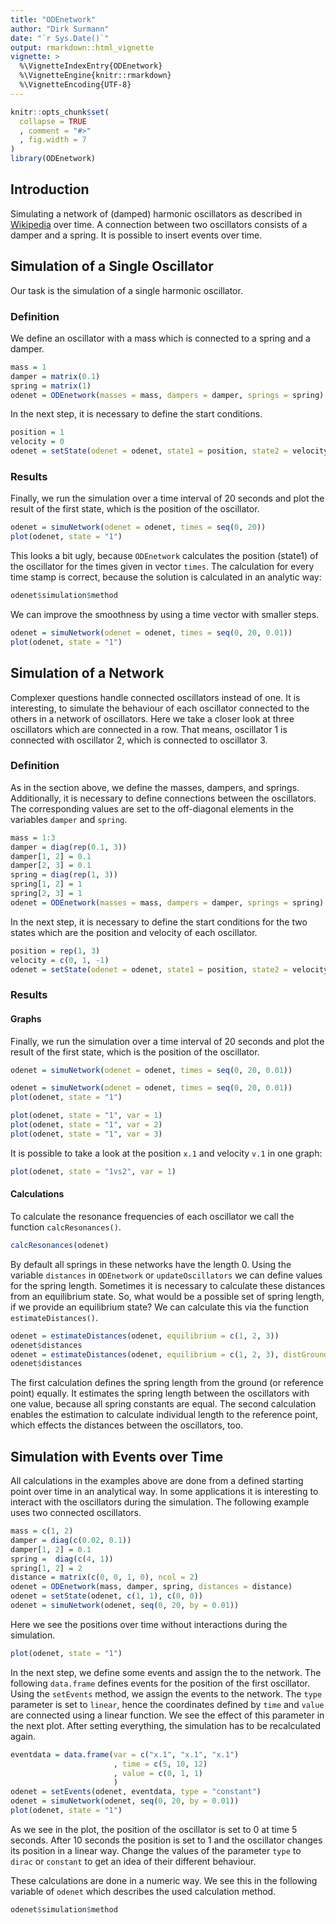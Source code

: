 ```yaml
---
title: "ODEnetwork"
author: "Dirk Surmann"
date: "`r Sys.Date()`"
output: rmarkdown::html_vignette
vignette: >
  %\VignetteIndexEntry{ODEnetwork}
  %\VignetteEngine{knitr::rmarkdown}
  %\VignetteEncoding{UTF-8}
---
```


```r
knitr::opts_chunk$set(
  collapse = TRUE
  , comment = "#>"
  , fig.width = 7
)
library(ODEnetwork)
```

## Introduction

Simulating a network of (damped) harmonic oscillators as described in [Wikipedia](https://en.wikipedia.org/wiki/Harmonic_oscillator) over time.
A connection between two oscillators consists of a damper and a spring.
It is possible to insert events over time.


## Simulation of a Single Oscillator

Our task is the simulation of a single harmonic oscillator.

### Definition

We define an oscillator with a mass which is connected to a spring and a damper.
```r
mass = 1
damper = matrix(0.1)
spring = matrix(1)
odenet = ODEnetwork(masses = mass, dampers = damper, springs = spring)
```
In the next step, it is necessary to define the start conditions.
```r
position = 1
velocity = 0
odenet = setState(odenet = odenet, state1 = position, state2 = velocity)
```

### Results

Finally, we run the simulation over a time interval of 20 seconds and plot the result of the first state, which is the position of the oscillator.
```r
odenet = simuNetwork(odenet = odenet, times = seq(0, 20))
plot(odenet, state = "1")
```

This looks a bit ugly, because `ODEnetwork` calculates the position (state1) of the oscillator for the times given in vector `times`.
The calculation for every time stamp is correct, because the solution is calculated in an analytic way:
```r
odenet$simulation$method
```
We can improve the smoothness by using a time vector with smaller steps.
```r
odenet = simuNetwork(odenet = odenet, times = seq(0, 20, 0.01))
plot(odenet, state = "1")
```

## Simulation of a Network

Complexer questions handle connected oscillators instead of one.
It is interesting, to simulate the behaviour of each oscillator connected to the others in a network of oscillators.
Here we take a closer look at three oscillators which are connected in a row.
That means, oscillator 1 is connected with oscillator 2, which is connected to oscillator 3.

### Definition

As in the section above, we define the masses, dampers, and springs.
Additionally, it is necessary to define connections between the oscillators.
The corresponding values are set to the off-diagonal elements in the variables `damper` and `spring`.
```r
mass = 1:3
damper = diag(rep(0.1, 3))
damper[1, 2] = 0.1
damper[2, 3] = 0.1
spring = diag(rep(1, 3))
spring[1, 2] = 1
spring[2, 3] = 1
odenet = ODEnetwork(masses = mass, dampers = damper, springs = spring)
```
In the next step, it is necessary to define the start conditions for the two states which are the position and velocity of each oscillator.
```r
position = rep(1, 3)
velocity = c(0, 1, -1)
odenet = setState(odenet = odenet, state1 = position, state2 = velocity)
```

### Results

#### Graphs

Finally, we run the simulation over a time interval of 20 seconds and plot the result of the first state, which is the position of the oscillator.
```r
odenet = simuNetwork(odenet = odenet, times = seq(0, 20, 0.01))
```
```r
odenet = simuNetwork(odenet = odenet, times = seq(0, 20, 0.01))
plot(odenet, state = "1")
```
```r
plot(odenet, state = "1", var = 1)
plot(odenet, state = "1", var = 2)
plot(odenet, state = "1", var = 3)
```

It is possible to take a look at the position `x.1` and velocity `v.1` in one graph:
```r
plot(odenet, state = "1vs2", var = 1)
```

#### Calculations

To calculate the resonance frequencies of each oscillator we call the function `calcResonances()`.
```r
calcResonances(odenet)
```
By default all springs in these networks have the length 0.
Using the variable `distances` in `ODEnetwork` or `updateOscillators` we can define values for the spring length.
Sometimes it is necessary to calculate these distances from an equilibrium state.
So, what would be a possible set of spring length, if we provide an equilibrium state?
We can calculate this via the function `estimateDistances()`.
```r
odenet = estimateDistances(odenet, equilibrium = c(1, 2, 3))
odenet$distances
odenet = estimateDistances(odenet, equilibrium = c(1, 2, 3), distGround = "individual")
odenet$distances
```
The first calculation defines the spring length from the ground (or reference point) equally.
It estimates the spring length between the oscillators with one value, because all spring constants are equal.
The second calculation enables the estimation to calculate individual length to the reference point, which effects the distances between the oscillators, too.


## Simulation with Events over Time

All calculations in the examples above are done from a defined starting point over time in an analytical way.
In some applications it is interesting to interact with the oscillators during the simulation.
The following example uses two connected oscillators.
```r
mass = c(1, 2)
damper = diag(c(0.02, 0.1))
damper[1, 2] = 0.1
spring =  diag(c(4, 1))
spring[1, 2] = 2
distance = matrix(c(0, 0, 1, 0), ncol = 2)
odenet = ODEnetwork(mass, damper, spring, distances = distance)
odenet = setState(odenet, c(1, 1), c(0, 0))
odenet = simuNetwork(odenet, seq(0, 20, by = 0.01))
```
Here we see the positions over time without interactions during the simulation.
```r
plot(odenet, state = "1")
```
In the next step, we define some events and assign the to the network.
The following `data.frame` defines events for the position of the first oscillator.
Using the `setEvents` method, we assign the events to the network.
The `type` parameter is set to `linear`, hence the coordinates defined by `time` and `value` are connected using a linear function.
We see the effect of this parameter in the next plot.
After setting everything, the simulation has to be recalculated again.
```r
eventdata = data.frame(var = c("x.1", "x.1", "x.1")
                       , time = c(5, 10, 12)
                       , value = c(0, 1, 1)
                       )
odenet = setEvents(odenet, eventdata, type = "constant")
odenet = simuNetwork(odenet, seq(0, 20, by = 0.01))
plot(odenet, state = "1")
```
As we see in the plot, the position of the oscillator is set to 0 at time 5 seconds.
After 10 seconds the position is set to 1 and the oscillator changes its position in a linear way.
Change the values of the parameter `type` to `dirac` or `constant` to get an idea of their different behaviour.

These calculations are done in a numeric way.
We see this in the following variable of `odenet` which describes the used calculation method.
```r
odenet$simulation$method
```
